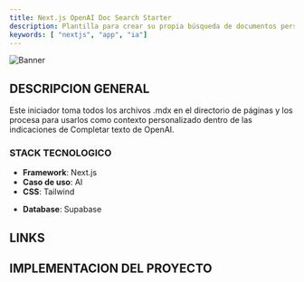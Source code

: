 ```yaml
---
title: Next.js OpenAI Doc Search Starter
description: Plantilla para crear su propia búsqueda de documentos personalizada en estilo ChatGPT impulsada por Next.js, OpenAI y Supabase.
keywords: [ "nextjs", "app", "ia"]
---
```


![Banner](https://vercel.com/_next/image?url=https%3A%2F%2Fimages.ctfassets.net%2Fe5382hct74si%2F1OntM6THNEUvlUsYy6Bjmf%2F475e39dbc84779538c8ed47c63a37e0e%2Fnextjs_openai_doc_search_og.png&w=1920&q=75)

## DESCRIPCION GENERAL 

Este iniciador toma todos los archivos .mdx en el directorio de páginas y los procesa para usarlos como contexto personalizado dentro de las indicaciones de Completar texto de OpenAI.

### STACK TECNOLOGICO

- **Framework**: Next.js
- **Caso de uso**: AI
- **CSS**: Tailwind
* **Database**: Supabase

## LINKS

<CardGrid>
  <Card
    title="Template"
    href="https://vercel.com/templates/next.js/nextjs-openai-doc-search-starter"
    icon="alignJustify"
    variant="small"
    description="Plantilla para crear su propia búsqueda de documentos personalizada en estilo ChatGPT impulsada por Next.js, OpenAI y Supabase."
    external={true}
  />
  
</CardGrid>


## IMPLEMENTACION DEL PROYECTO 

